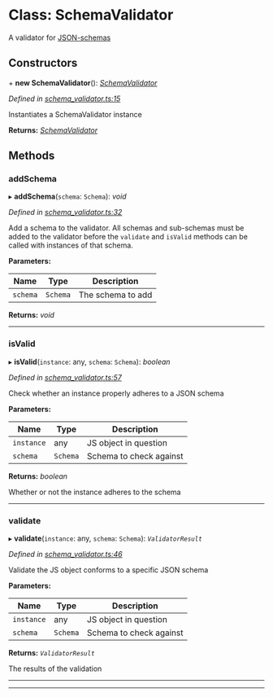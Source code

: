 # Class: SchemaValidator

A validator for [JSON-schemas](http://json-schema.org/)


##   Constructors



\+ **new SchemaValidator**(): *[SchemaValidator](#class-schemavalidator)*

*Defined in [schema_validator.ts:15](https://github.com/nordicenergy/powerchain-protocol-dev-kit/blob/34538f2ce/packages/json-schemas/src/schema_validator.ts#L15)*

Instantiates a SchemaValidator instance

**Returns:** *[SchemaValidator](#class-schemavalidator)*

## Methods

###  addSchema

▸ **addSchema**(`schema`: `Schema`): *void*

*Defined in [schema_validator.ts:32](https://github.com/nordicenergy/powerchain-protocol-dev-kit/blob/34538f2ce/packages/json-schemas/src/schema_validator.ts#L32)*

Add a schema to the validator. All schemas and sub-schemas must be added to
the validator before the `validate` and `isValid` methods can be called with
instances of that schema.

**Parameters:**

Name | Type | Description |
------ | ------ | ------ |
`schema` | `Schema` | The schema to add  |

**Returns:** *void*

___

###  isValid

▸ **isValid**(`instance`: any, `schema`: `Schema`): *boolean*

*Defined in [schema_validator.ts:57](https://github.com/nordicenergy/powerchain-protocol-dev-kit/blob/34538f2ce/packages/json-schemas/src/schema_validator.ts#L57)*

Check whether an instance properly adheres to a JSON schema

**Parameters:**

Name | Type | Description |
------ | ------ | ------ |
`instance` | any | JS object in question |
`schema` | `Schema` | Schema to check against |

**Returns:** *boolean*

Whether or not the instance adheres to the schema

___

###  validate

▸ **validate**(`instance`: any, `schema`: `Schema`): *`ValidatorResult`*

*Defined in [schema_validator.ts:46](https://github.com/nordicenergy/powerchain-protocol-dev-kit/blob/34538f2ce/packages/json-schemas/src/schema_validator.ts#L46)*

Validate the JS object conforms to a specific JSON schema

**Parameters:**

Name | Type | Description |
------ | ------ | ------ |
`instance` | any | JS object in question |
`schema` | `Schema` | Schema to check against |

**Returns:** *`ValidatorResult`*

The results of the validation

<hr />



<hr />

